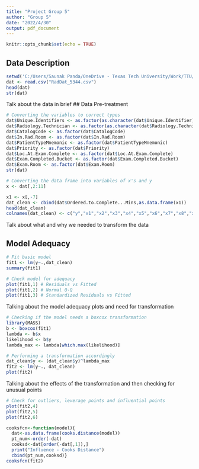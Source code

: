 ---
title: "Project Group 5"
author: "Group 5"
date: "2022/4/30"
output: pdf_document
---
```{r setup, include=FALSE}
knitr::opts_chunk$set(echo = TRUE)
```

## Data Description
```{r data description, echo=TRUE}
setwd('C:/Users/Saunak Panda/OneDrive - Texas Tech University/Work/TTU/Coursework/Spring 2022/Stat Data Analysis')
dat <- read.csv("RadDat_5344.csv")
head(dat)
str(dat)
```
Talk about the data in brief
## Data Pre-treatment
```{r data conversion, echo=TRUE}
# Converting the variables to correct types
dat$Unique.Identifiers <- as.factor(as.character(dat$Unique.Identifier))
dat$Radiology.Technician <- as.factor(as.character(dat$Radiology.Technician))
dat$CatalogCode <- as.factor(dat$CatalogCode)
dat$In.Rad.Room <- as.factor(dat$In.Rad.Room)
dat$PatientTypeMnemonic <- as.factor(dat$PatientTypeMnemonic)
dat$Priority <- as.factor(dat$Priority)
dat$Loc.At.Exam.Complete <- as.factor(dat$Loc.At.Exam.Complete)
dat$Exam.Completed.Bucket <- as.factor(dat$Exam.Completed.Bucket)
dat$Exam.Room <- as.factor(dat$Exam.Room)
str(dat)

# Converting the data frame into variables of x's and y
x <- dat[,2:11]

x1 <- x[,-7]
dat_clean <- cbind(dat$Ordered.to.Complete...Mins,as.data.frame(x1))
head(dat_clean)
colnames(dat_clean) <- c("y","x1","x2","x3","x4","x5","x6","x7","x8","x9")
```
Talk about what and why we needed to transform the data

## Model Adequacy

```{r adequacy , echo=TRUE}
# Fit basic model
fit1 <- lm(y~.,dat_clean)
summary(fit1)

# Check model for adequacy
plot(fit1,1) # Residuals vs Fitted
plot(fit1,2) # Normal Q-Q
plot(fit1,3) # Standardized Residuals vs Fitted
```
Talking about the model adequacy plots and need for transformation

```{r transform, echo=TRUE}
# Checking if the model needs a boxcox transformation
library(MASS)
b <- boxcox(fit1)
lambda <- b$x
likelihood <- b$y
lambda_max <- lambda[which.max(likelihood)]

# Performing a transformation accordingly
dat_clean$y <- (dat_clean$y)^lambda_max
fit2 <- lm(y~., dat_clean)
plot(fit2)
```
Talking about the effects of the transformation and then checking for unusual points

```{r outliers, echo=TRUE}
# Check for outliers, leverage points and influential points
plot(fit2,4)
plot(fit2,5)
plot(fit2,6)
```

```{r leverage, echo=TRUE}
cooksfcn<-function(model){
  dat<-as.data.frame(cooks.distance(model))
  pt_num<-order(-dat)
  cooksd<-dat[order(-dat[,1]),]
  print("Influence - Cooks Distance")
  cbind(pt_num,cooksd)}
cooksfcn(fit2)
```

